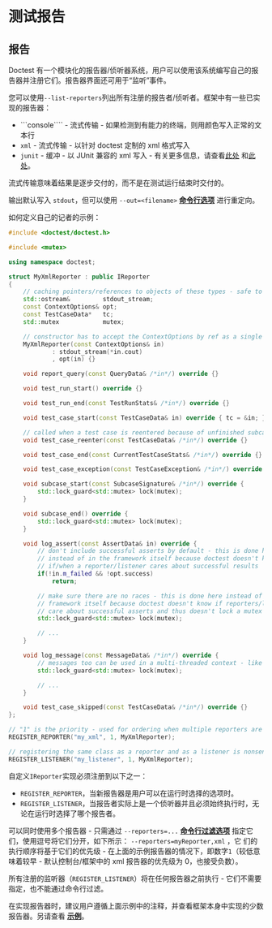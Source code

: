 # 测试报告

## 报告

Doctest 有一个模块化的报告器/侦听器系统，用户可以使用该系统编写自己的报告器并注册它们。报告器界面还可用于“监听”事件。

您可以使用``--list-reporters``列出所有注册的报告者/侦听者。框架中有一些已实现的报告器：
- ```console```` - 流式传输 - 如果检测到有能力的终端，则用颜色写入正常的文本行
- ```xml``` - 流式传输 - 以针对 doctest 定制的 xml 格式写入
- ```junit``` - 缓冲 - 以 JUnit 兼容的 xml 写入 - 有关更多信息，请查看[此处](https://github.com/doctest/doctest/issues/318) 和[此处](https://github.com/doctest/doctest/issues/376)。


流式传输意味着结果是逐步交付的，而不是在测试运行结束时交付的。

输出默认写入 ```stdout```，但可以使用 ```--out=<filename>``` [**命令行选项**](commandline.mdx) 进行重定向。

如何定义自己的记者的示例：

```c++
#include <doctest/doctest.h>

#include <mutex>

using namespace doctest;

struct MyXmlReporter : public IReporter
{
    // caching pointers/references to objects of these types - safe to do
    std::ostream&         stdout_stream;
    const ContextOptions& opt;
    const TestCaseData*   tc;
    std::mutex            mutex;

    // constructor has to accept the ContextOptions by ref as a single argument
    MyXmlReporter(const ContextOptions& in)
            : stdout_stream(*in.cout)
            , opt(in) {}

    void report_query(const QueryData& /*in*/) override {}

    void test_run_start() override {}

    void test_run_end(const TestRunStats& /*in*/) override {}

    void test_case_start(const TestCaseData& in) override { tc = &in; }

    // called when a test case is reentered because of unfinished subcases
    void test_case_reenter(const TestCaseData& /*in*/) override {}

    void test_case_end(const CurrentTestCaseStats& /*in*/) override {}

    void test_case_exception(const TestCaseException& /*in*/) override {}

    void subcase_start(const SubcaseSignature& /*in*/) override {
        std::lock_guard<std::mutex> lock(mutex);
    }

    void subcase_end() override {
        std::lock_guard<std::mutex> lock(mutex);
    }

    void log_assert(const AssertData& in) override {
        // don't include successful asserts by default - this is done here
        // instead of in the framework itself because doctest doesn't know
        // if/when a reporter/listener cares about successful results
        if(!in.m_failed && !opt.success)
            return;

        // make sure there are no races - this is done here instead of in the
        // framework itself because doctest doesn't know if reporters/listeners
        // care about successful asserts and thus doesn't lock a mutex unnecessarily
        std::lock_guard<std::mutex> lock(mutex);

        // ...
    }

    void log_message(const MessageData& /*in*/) override {
        // messages too can be used in a multi-threaded context - like asserts
        std::lock_guard<std::mutex> lock(mutex);

        // ...
    }

    void test_case_skipped(const TestCaseData& /*in*/) override {}
};

// "1" is the priority - used for ordering when multiple reporters are used
REGISTER_REPORTER("my_xml", 1, MyXmlReporter);

// registering the same class as a reporter and as a listener is nonsense but it's possible
REGISTER_LISTENER("my_listener", 1, MyXmlReporter);
```

自定义`IReporter`实现必须注册到以下之一：

* `REGISTER_REPORTER`，当新报告器是用户可以在运行时选择的选项时。
* `REGISTER_LISTENER`，当报告者实际上是一个侦听器并且必须始终执行时，无论在运行时选择了哪个报告者。

可以同时使用多个报告器 - 只需通过 ```--reporters=...``` [**命令行过滤选项**](commandline.mdx) 指定它们，使用逗号将它们分开，如下所示： ```--reporters=myReporter,xml``` ，它
们的执行顺序将基于它们的优先级 - 在上面的示例报告器的情况下，即数字`1`（较低意味着较早 - 默认控制台/框架中的 xml 报告器的优先级为 0，也接受负数）。

所有注册的监听器（``REGISTER_LISTENER``）将在任何报告器之前​​执行 - 它们不需要指定，也不能通过命令行过滤。

在实现报告器时，建议用户遵循上面示例中的注释，并查看框架本身中实现的少数报告器。另请查看 [**示例**](https://gitee.com/kumo-hub/doctest/tree/master/examples/all_features/reporters_and_listeners.cpp)。